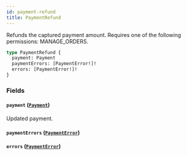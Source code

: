 ```yaml
---
id: payment-refund
title: PaymentRefund
---
```



Refunds the captured payment amount. Requires one of the following permissions: MANAGE_ORDERS.

```graphql
type PaymentRefund {
  payment: Payment
  paymentErrors: [PaymentError!]!
  errors: [PaymentError!]!
}
```


### Fields

#### `payment` ([`Payment`](../../../developer/api-reference/objects/payment))

Updated payment.


#### `paymentErrors` ([`PaymentError`](../../../developer/api-reference/objects/payment-error))




#### `errors` ([`PaymentError`](../../../developer/api-reference/objects/payment-error))






